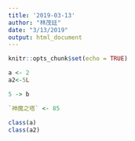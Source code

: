 ```yaml
---
title: '2019-03-13'
author: "林茂廷"
date: "3/13/2019"
output: html_document
---
```


```r
knitr::opts_chunk$set(echo = TRUE)
```

```r
a <- 2
a2<-5L
```

```r
5 -> b
```

```r
`神魔之塔` <- 85
```


```r
class(a)
class(a2)
```